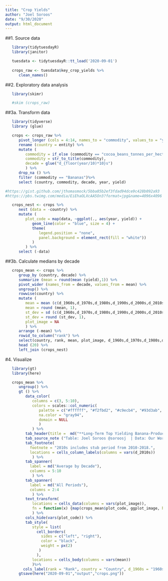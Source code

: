 ```yaml
---
title: "Crop Yields"
author: "Joel Soroos"
date: "9/30/2020"
output: html_document
---
```



##1. Source data
```r

   library(tidytuesdayR)
   library(janitor)

   tuesdata <- tidytuesdayR::tt_load('2020-09-01') 
   
   crops_raw <- tuesdata$key_crop_yields %>%
      clean_names()
```


##2. Exploratory data analysis
```r

   library(skimr)

   #skim (crops_raw)
```


##3a. Transform data
```r

   library(tidyverse)
   library (glue)

   crops <- crops_raw %>%
      pivot_longer (cols = 4:14, names_to = "commodity", values_to = "yield") %>%
      rename (country = entity) %>%
      mutate (
         commodity = if_else (commodity == "cocoa_beans_tonnes_per_hectare", word(commodity, 1, sep = "_"), word (commodity, sep = "_")),
         commodity = str_to_title(commodity),
         decade = glue("d_{floor(year/10)*10}s")
         ) %>%
      drop_na () %>%
      filter (commodity == "Bananas")%>%
      select (country, commodity, decade, year, yield)

#https://gist.github.com/jthomasmock/5bba85b2ef3fdad94dce9c428b092a93
#https://pbs.twimg.com/media/EiEhaOLXcAA5On3?format=jpg&name=4096x4096
```

```r

   crops_nest <- crops %>%
      nest (data = -country) %>%
      mutate (
         plot_code = map(data, ~ggplot(., aes(year, yield)) +
            geom_line(color = "blue", size = 4) +
            theme(
               legend.position = "none",
               panel.background = element_rect(fill = "white"))
            )
         ) %>%
      select (-data)
```



##3b. Calculate medians by decade
```r
   
   crops_mean <- crops %>%
      group_by (country, decade) %>%
      summarize (mean = round(mean (yield),1)) %>%
      pivot_wider (names_from = decade, values_from = mean) %>%
      ungroup() %>%
      rowwise(country) %>%
      mutate (
         mean = mean (c(d_1960s,d_1970s,d_1980s,d_1990s,d_2000s,d_2010s), na.rm = T),
         mean = round (mean, 1),
         st_dev = sd (c(d_1960s,d_1970s,d_1980s,d_1990s,d_2000s,d_2010s), na.rm = T),
         st_dev = round (st_dev, 1),
         plot_image = NA
         ) %>%
      arrange (-mean) %>%
      rowid_to_column("rank") %>%
      select(country, rank, mean, plot_image, d_1960s,d_1970s,d_1980s,d_1990s,d_2000s,d_2010s) %>%
      head (20) %>%
      left_join (crops_nest)
```


#4.  Visualize
```r

   library(gt)
   library(here)

   crops_mean %>%
      ungroup() %>%
      gt () %>%
         data_color(
            columns = c(3, 5:10),
            colors = scales::col_numeric(
               palette = c("#ffffff", "#f2fbd2", "#c9ecb4", "#93d3ab", "#35b0ab"),
               na.color = "gray94",
               domain = NULL
               ) 
            ) %>%
         tab_header(title =  md("**Long-Term Top Yielding Banana-Producing Countries**")) %>%
         tab_source_note ("Table: Joel Soroos @soroosj  | Data: Our World in Data") %>%
         tab_footnote(
           footnote = "2010s includes stub period from 2010-2018.",
           locations = cells_column_labels(columns = vars(d_2010s))
            ) %>%
         tab_spanner(
           label = md("Average by Decade"),
           columns = 5:10
            ) %>%
         tab_spanner(
           label = md("All Periods"),
           columns = 2:4
            ) %>%
         text_transform(
            locations = cells_data(columns = vars(plot_image)),
            fn = function(x) {map(crops_mean$plot_code, ggplot_image, height = 23, aspect_ratio = 2.5)}
            ) %>%
         cols_hide(vars(plot_code)) %>%
         tab_style(
            style = list(
              cell_borders(
                sides = c("left", "right"),
                color = "black",
                weight = px(2)
               )
              ),
            locations = cells_body(columns = vars(mean))
            )%>%
        cols_label(rank = "Rank", country = "Country", d_1960s = "1960s", d_1970s = "1970s", d_1980s = "1980s", d_1990s = "1990s", d_2000s = "2000s", d_2010s = "2010s", mean = "Avg", plot_image = "By Year") %>%
      gtsave(here("2020-09-01","output","crops.png"))
```